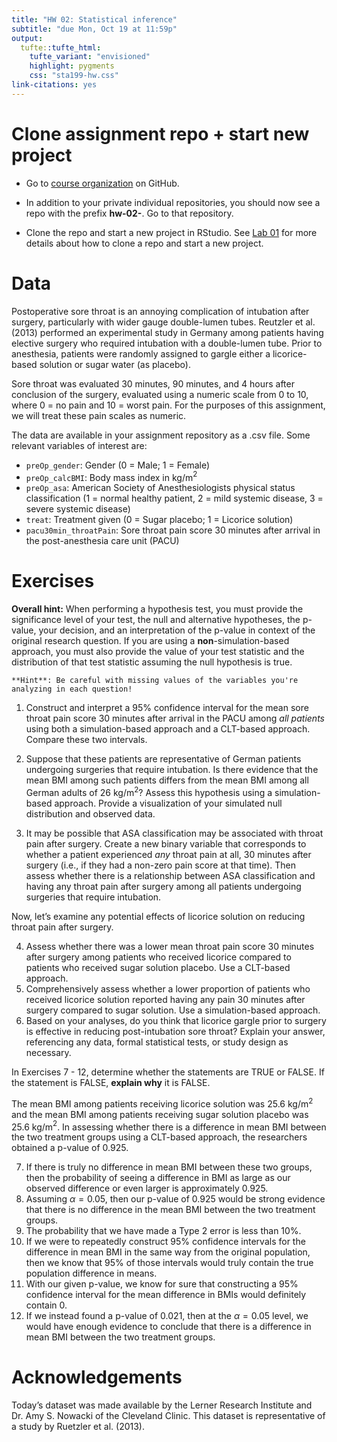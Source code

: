 ```yaml
---
title: "HW 02: Statistical inference"
subtitle: "due Mon, Oct 19 at 11:59p"
output: 
  tufte::tufte_html:
    tufte_variant: "envisioned"
    highlight: pygments
    css: "sta199-hw.css"
link-citations: yes
---
```


# Clone assignment repo + start new project

- Go to [course organization](https://www.github.com/sta199-fa20-002) on GitHub.

- In addition to your private individual repositories, you should now see a repo with the prefix **hw-02-**. Go to that repository.
  
- Clone the repo and start a new project in RStudio. See [Lab 01](https://sta199-fa20-002.netlify.app/labs/lab-01-hello-r.html) for more details about how to clone a repo and start a new project.

# Data

Postoperative sore throat is an annoying complication of intubation after 
surgery, particularly with wider gauge double-lumen tubes. Reutzler et al. 
(2013) performed an experimental study in Germany among patients having elective
surgery who required intubation with a double-lumen tube. Prior to anesthesia, 
patients were randomly assigned to gargle either a licorice-based solution or sugar water (as placebo). 

Sore throat was evaluated 30 minutes, 90 minutes, and 4 hours 
after conclusion of the surgery, evaluated using a numeric scale from 0 to 10,
where 0 = no pain and 10 = worst pain. For the purposes of this assignment, we
will treat these pain scales as numeric.

The data are available in your assignment repository as a .csv file. Some 
relevant variables of interest are:

- `preOp_gender`: Gender (0 = Male; 1 = Female)
- `preOp_calcBMI`: Body mass index in kg/m$^2$
- `preOp_asa`: American Society of Anesthesiologists physical status 
classification (1 = normal healthy patient, 2 = mild systemic disease, 3 = 
severe systemic disease)
- `treat`: Treatment given (0 = Sugar placebo; 1 = Licorice solution)
- `pacu30min_throatPain`: Sore throat pain score 30 minutes after arrival in the post-anesthesia care unit (PACU)

# Exercises

**Overall hint:** When performing a hypothesis test, you must provide the 
significance level of your test, the null and alternative hypotheses, the 
p-value, your decision, and an interpretation of the p-value in context of the 
original research question. If you are using a **non**-simulation-based 
approach, you must also provide the value of your test statistic and the 
distribution of that test statistic assuming the null hypothesis is true.

```marginfigure
**Hint**: Be careful with missing values of the variables you're analyzing in each question!
```

1. Construct and interpret a 95% confidence interval for the mean sore throat 
pain score 30 minutes after arrival in the PACU among *all patients* using both
a simulation-based approach and a CLT-based approach. Compare these two 
intervals.

2. Suppose that these patients are representative of German patients undergoing 
surgeries that require intubation. Is there evidence that the mean BMI among
such patients differs from the mean BMI among all German adults of 26 kg/m$^2$?
Assess this hypothesis using a simulation-based approach. 
Provide a visualization of your simulated null distribution and observed data.

3. It may be possible that ASA classification may be associated with throat 
pain after surgery. Create a new binary variable that corresponds to whether
a patient experienced *any* throat pain at all, 30 minutes after surgery (i.e.,
if they had a non-zero pain score at that time). Then assess whether
there is a relationship between ASA classification and having any throat pain
after surgery among all patients undergoing surgeries that require intubation.

Now, let's examine any potential effects of licorice solution on reducing
throat pain after surgery.

4. Assess whether there was a lower mean throat pain 
score 30 minutes after surgery among patients who received licorice compared
to patients who received sugar solution placebo. Use a CLT-based approach.
5. Comprehensively assess whether a lower proportion of patients who received
licorice solution reported having any pain 30 minutes after surgery compared
to sugar solution. Use a simulation-based approach.
6. Based on your analyses, do you think that licorice gargle prior to surgery is
effective in reducing post-intubation sore throat? Explain your answer, 
referencing any data, formal statistical tests, or study design as necessary.

In Exercises 7 - 12, determine whether the statements are TRUE or FALSE. If the 
statement is FALSE, **explain why** it is FALSE.

The mean BMI among patients receiving licorice solution was 25.6 kg/m$^2$ and
the mean BMI among patients receiving sugar solution placebo was 25.6 kg/m$^2$.
In assessing whether there is a difference in mean BMI between the two treatment
groups using a CLT-based approach, the researchers obtained a p-value of 0.925.

7. If there is truly no difference in mean BMI between these two groups, then 
the probability of seeing a difference in BMI as large as our observed
difference or even larger is approximately 0.925.
8. Assuming $\alpha = 0.05$, then our p-value of 0.925 would be strong evidence
that there is no difference in the mean BMI between the two treatment groups.
9. The probability that we have made a Type 2 error is less than 10%.
10. If we were to repeatedly construct 95% confidence intervals for the 
difference in mean BMI in the same way from the original population, then we 
know that 95% of those intervals would truly contain the true population 
difference in means.
11. With our given p-value, we know for sure that constructing a 95% confidence 
interval for the mean difference in BMIs would definitely contain 0.
12. If we instead found a p-value of 0.021, then at the $\alpha = 0.05$ level,
we would have enough evidence to conclude that there is a difference in mean
BMI between the two treatment groups. 


# Acknowledgements

Today's dataset was made available by the Lerner Research Institute and Dr. Amy 
S. Nowacki of the Cleveland Clinic. This dataset is representative of a study by 
Ruetzler et al. (2013).